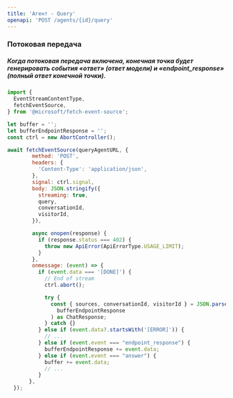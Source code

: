 ```yaml
---
title: 'Агент - Query'
openapi: 'POST /agents/{id}/query'
---
```


### Потоковая передача

##### Когда потоковая передача включена, конечная точка будет генерировать события «ответ» (ответ модели) и «endpoint_response» (полный ответ конечной точки).

```js
import {
  EventStreamContentType,
  fetchEventSource,
} from '@microsoft/fetch-event-source';

let buffer = '';
let bufferEndpointResponse = '';
const ctrl = new AbortController();

await fetchEventSource(queryAgentURL, {
        method: 'POST',
        headers: {
          'Content-Type': 'application/json',
        },
        signal: ctrl.signal,
        body: JSON.stringify({
          streaming: true,
          query,
          conversationId,
          visitorId,
        }),

        async onopen(response) {
          if (response.status === 402) {
            throw new ApiError(ApiErrorType.USAGE_LIMIT);
          }
        },
        onmessage: (event) => {
          if (event.data === '[DONE]') {
            // End of stream
            ctrl.abort();

            try {
              const { sources, conversationId, visitorId } = JSON.parse(
                bufferEndpointResponse
              ) as ChatResponse;
            } catch {}
          } else if (event.data?.startsWith('[ERROR]')) {
            // ...
          } else if (event.event === "endpoint_response") {
            bufferEndpointResponse += event.data;
          } else if (event.event === "answer") {
            buffer += event.data;
            // ...
          }
       },
  });
```
